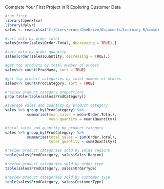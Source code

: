 Complete Your First Project in R
Exploring Customer Data

```{r}
#run first
library(openxlsx)
library(dplyr)
sales <- read.xlsx("C:/Users/ernes/OneDrive/Documents/Learning R/complete-your-first-project-in-R-3820081-main/complete-your-first-project-in-R-3820081-main/Red30 Tech Sales.xlsx", 1, detectDates = TRUE)
```

```{r}
#sort data by order total
sales[order(sales$Order.Total, decreasing = TRUE),]
```


```{r}
#sort data by order quantity
sales[order(sales$Quantity, decreasing = TRUE),]
```

```{r}
#get top products by total number of orders
sales%>% count(ProdName, sort = TRUE)
```


```{r}
#get top product categories by total number of orders
sales%>% count(ProdCategory, sort = TRUE)
```


```{r}
#review product category proportions
prop.table(table(sales$ProdCategory))
```

```{r}
#average sales and quantity by product category
sales %>% group_by(ProdCategory) %>%
          summarise(mean_sales = mean(Order.Total),
                    mean_quantity = mean(Quantity))
```

```{r}
#total sales and quantity by product category
sales %>% group_by(ProdCategory) %>%
          summarise(total_sales = sum(Order.Total),
                    total_quantity = sum(Quantity))
```

```{r}
#review product categories sold by sales regions
table(sales$ProdCategory, sales$Sales.Region)
```

```{r}
#review product categories sold by order type
table(sales$ProdCategory, sales$OrderType)
```

```{r}
#review product categories sold by customer type
table(sales$ProdCategory, sales$CustomerType)
```

